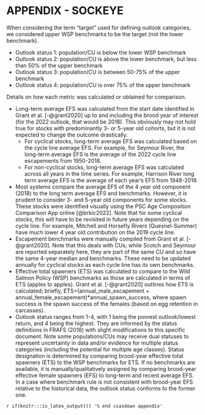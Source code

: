 # APPENDIX - SOCKEYE

When considering the term "target" used for defining outlook categories, we considered upper WSP benchmarks to be the target (not the lower benchmark).

-   Outlook status 1: population/CU is below the lower WSP benchmark
-   Outlook status 2: population/CU is above the lower benchmark, but less than 50% of the upper benchmark
-   Outlook status 3: population/CU is between 50-75% of the upper benchmark
-   Outlook status 4: population/CU is over 75% of the upper benchmark

Details on how each metric was calculated or obtained for comparison.

-   Long-term average EFS was calculated from the start date identified in Grant et al. [-@grant2020] up to and including the brood year of interest (for the 2022 outlook, that would be 2018). This obviously may not hold true for stocks with predominantly 3- or 5-year old cohorts, but it is not expected to change the outcome drastically.
    -   For cyclical stocks, long-term average EFS was calculated based on the cycle line average EFS. For example, for Seymour River, the long-term average EFS is the average of the 2022 cycle line escapements from 1950-2018.
    -   For non-cyclical stocks, long-term average EFS was calculated across all years in the time series. For example, Harrison River long term average EFS is the average of each year's EFS from 1948-2018.
-   Most systems compare the average EFS of the 4 year old component (2018) to the long term average EFS and benchmarks. However, it is prudent to consider 3- and 5-year old components for some stocks. These stocks were identified visually using the PSC Age Composition Comparison App online [@brkic2022]. Note that for some cyclical stocks, this will have to be revisited in future years depending on the cycle line. For example, Mitchell and Horsefly Rivers (Quesnel-Summer) have much lower 4 year old contribution on the 2019 cycle line.
-   Escapement benchmarks were manually compiled from Grant et al. [-@grant2020]. Note that this deals with CUs; while Scotch and Seymour are reported separately here, they are part of the same CU and so have the same 4-year median and benchmarks. These need to be updated annually for cyclical stocks as each cycle line has its own benchmarks.
-   Effective total spawners (ETS) was calculated to compare to the Wild Salmon Policy (WSP) benchmarks as those are calculated in terms of ETS (apples to apples). Grant et al. [-@grant2020] outlines how ETS is calculated; briefly, ETS=(annual_male_escapement + annual_female_escapement)\*annual_spawn_success, where spawn success is the spawn success of the females (based on egg retention in carcasses).
-   Outlook status ranges from 1-4, with 1 being the poorest outlook/lowest return, and 4 being the highest. They are informed by the status definitions in FRAFS (2018) with slight modifications to this specific document. Note some populations/CUs may receive dual statuses to represent uncertainty in data and/or evidence for multiple status categories (including the potential for multiple age classes). Status designation is determined by comparing brood-year effective total spawners (ETS) to the WSP benchmarks for ETS. If no benchmarks are available, it is manually/qualitatively assigned by comparing brood-year effective female spawners (EFS) to long-term and recent average EFS. In a case where benchmark rule is not consistent with brood-year EFS relative to the historical data, the outlook status conforms to the former one.

<!-- At the end of your appendices add: -->

`r if(knitr:::is_latex_output()) '% end csasdown appendix'`
